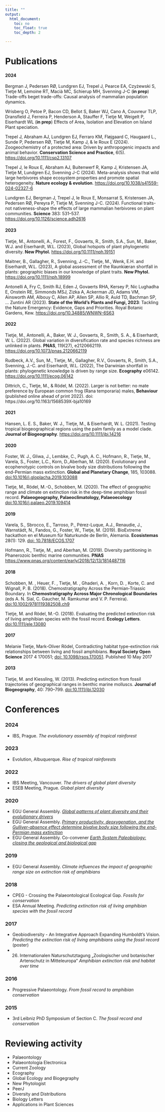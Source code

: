 ```yaml
---
title: ""
output:
  html_document:
    toc: no
    toc_float: true
    toc_depth: 2

---  
```


# Publications

#### 2024
Bergman J, Pedersen RØ, Lundgren EJ, Trepel J, Pearce EA, Czyżewski S, Tietje M, Lemoine RT, Macià MC, Schierup MH, Svenning J-C (**in prep**) Trade-offs beget trade-offs: Causal analysis of mammalian population dynamics. 

Wrisberg O, Petoe P, Bacon CD, Bellot S, Baker WJ, Cano A, Couvreur TLP, Dransfield J, Ferreira P, Henderson A, Stauffer F, Tietje M, Weigelt P, Eiserhardt WL (**in prep**) Effects of Area, Isolation and Elevation on Island Plant speciation. 

Trepel J, Abraham AJ, Lundgren EJ, Ferraro KM, Fløjgaard C, Haugaard L., Sunde P, Pedersen RØ, Tietje M, Kamp J, & le Roux E (2024). Zoogeochemistry of a protected area: Driven by anthropogenic impacts and animal behavior. **Conservation Science and Practice**, 6(5). [https://doi.org/10.1111/csp2.13107](https://doi.org/10.1111/csp2.13107)

Trepel J, le Roux E, Abraham AJ, Buitenwerf R, Kamp J, Kristensen JA, Tietje M, Lundgren EJ, Svenning J-C (2024). Meta-analysis shows that wild large herbivores shape ecosystem properties and promote spatial heterogeneity. **Nature ecology & evolution**. [https://doi.org/10.1038/s41559-024-02327-6](https://doi.org/10.1038/s41559-024-02327-6)

Lundgren EJ, Bergman J, Trepel J, le Roux E, Monsarrat S, Kristensen JA, Pedersen RØ, Pereyra P, Tietje M, Svenning J-C. (2024). Functional traits-not nativeness-shape the effects of large mammalian herbivores on plant communities. **Science** 383: 531–537. [https://doi.org/10.1126/science.adh2616](https://doi.org/10.1126/science.adh2616)


#### 2023
Tietje, M., Antonelli, A., Forest, F., Govaerts, R., Smith, S.A., Sun, M., Baker, W.J. and Eiserhardt, W.L. (2023), Global hotspots of plant phylogenetic diversity. **New Phytol.** [https://doi.org/10.1111/nph.19151](https://doi.org/10.1111/nph.19151)

Maitner, B., Gallagher, R., Svenning, J.-C., Tietje, M., Wenk, E.H. and Eiserhardt, W.L. (2023), A global assessment of the Raunkiæran shortfall in plants: geographic biases in our knowledge of plant traits. **New Phytol.** [https://doi.org/10.1111/nph.18999](https://doi.org/10.1111/nph.18999)

Antonelli A, Fry C, Smith RJ, Eden J, Govaerts RHA, Kersey P, Nic Lughadha E, Onstein RE, Simmonds MSJ, Zizka A, Ackerman JD, Adams VM, Ainsworth AM, Albouy C, Allen AP, Allen SP, Allio R, Auld TD, Bachman SP, ... Zuntini AR (2023). **State of the World's Plants and Fungi, 2023**: Tackling the Nature Emergency: Evidence, Gaps and Priorities. Royal Botanic Gardens, Kew. [https://doi.org/10.34885/WNWN-6S63](https://doi.org/10.34885/WNWN-6S63)

#### 2022
Tietje, M., Antonelli, A., Baker, W. J., Govaerts, R., Smith, S. A., & Eiserhardt, W. L. (2022). Global variation in diversification rate and species richness are unlinked in plants. **PNAS**, 119(27), e2120662119. [https://doi.org/10.1073/pnas.2120662119](https://www.pnas.org/doi/full/10.1073/pnas.2120662119)

Rudbeck, A.V., Sun, M., Tietje, M., Gallagher, R.V., Govaerts, R., Smith, S.A., Svenning, J.-C. and Eiserhardt, W.L. (2022), The Darwinian shortfall in plants: phylogenetic knowledge is driven by range size. **Ecography** e06142. [https://doi.org/10.1111/ecog.06142](https://doi.org/10.1111/ecog.06142)

Dittrich, C., Tietje, M., & Rödel, M. (2022). Larger is not better: no mate preference by European common frog (Rana temporaria) males, **Behaviour** (published online ahead of print 2022). doi: https://doi.org/10.1163/1568539X-bja10169

#### 2021
Hansen, L. E. S., Baker, W. J., Tietje, M., & Eiserhardt, W. L. (2021). Testing tropical biogeographical regions using the palm family as a model clade. **Journal of Biogeography**. [https://doi.org/10.1111/jbi.14216](https://doi.org/10.1111/jbi.14216)

#### 2020
Foster, W. J., Gliwa, J., Lembke, C., Pugh, A. C., Hofmann, R., Tietje, M., Varela, S., Foster, L.C., Korn, D.,Aberhan, M. (2020). Evolutionary and ecophenotypic controls on bivalve body size distributions following the end-Permian mass extinction. **Global and Planetary Change**, 185, 103088. [doi:10.1016/j.gloplacha.2019.103088](https://doi.org/10.1016/j.gloplacha.2019.103088)

Tietje, M., Rödel, M.-O., Schobben, M. (2020). The effect of geographic range and climate on extinction risk in the deep-time amphibian fossil record. **Palaeogeography, Palaeoclimatology, Palaeoecology** [doi:10.1016/j.palaeo.2019.109414](https://doi.org/10.1016/j.palaeo.2019.109414)

#### 2019
Varela, S., Sbrocco, E., Tarroso, P., Pérez-Luque, A.J., Renaudie, J., Warnstädt, N., Fandos, G., Foster, W., Tietje, M. (2019). BioExtreme hackathon en el Museum für Naturkunde de Berlín, Alemania. **Ecosistemas** 28(1): 129. [doi: 10.7818/ECOS.1707](https://www.revistaecosistemas.net/index.php/ecosistemas/article/view/1707)

Hofmann, R., Tietje, M., and Aberhan, M. (2019). Diversity partitioning in Phanerozoic benthic marine communities. **PNAS** [https://www.pnas.org/content/early/2018/12/13/1814487116](https://www.pnas.org/content/early/2018/12/13/1814487116)

#### 2018
Schobben, M. , Heuer, F. , Tietje, M. , Ghaderi, A. , Korn, D. , Korte, C. and Wignall, P. B. (2018). Chemostratigraphy Across the Permian‐Triassic Boundary. In **Chemostratigraphy Across Major Chronological Boundaries** (eds A. N. Sial, C. Gaucher, M. Ramkumar and V. P. Ferreira). [doi:10.1002/9781119382508.ch9](https://doi.org/10.1002/9781119382508.ch9)


Tietje, M. and Rödel, M.-O. (2018). Evaluating the predicted extinction risk of living amphibian species with the fossil record. **Ecology Letters**. [doi:10.1111/ele.13080](https://doi.org/10.1111/ele.13080)

#### 2017
Melanie Tietje, Mark-Oliver Rödel, Contradicting habitat type-extinction risk relationships between living and fossil amphibians. **Royal Society Open Science** 2017 4 170051; [doi: 10.1098/rsos.170051](http://rsos.royalsocietypublishing.org/cgi/content/full/rsos.170051?ijkey=HFAoNHwozz9aFKn&keytype=ref). Published 10 May 2017

#### 2013
Tietje, M. and Kiessling, W. (2013). Predicting extinction from fossil trajectories of geographical ranges in benthic marine molluscs. **Journal of Biogeography**, 40: 790–799. [doi:10.1111/jbi.12030](http://onlinelibrary.wiley.com/doi/10.1111/jbi.12030/abstract)



# Conferences

### 2024
* IBS, Prague. *The evolutionary assembly of tropical rainforest*


### 2023
* Evolution, Albuquerque. *Rise of tropical rainforests*


### 2022
* IBS Meeting, Vancouver. *The drivers of global plant diversity*
* ESEB Meeting, Prague. *Global plant diversity*


### 2020
* EGU General Assembly. [*Global patterns of plant diversity and their evolutionary drivers*](https://doi.org/10.5194/egusphere-egu2020-9733)
* EGU General Assembly. [*Primary productivity, deoxygenation, and the Gulliver-absence effect determine bivalve body size following the end-Permian mass extinction*](https://doi.org/10.5194/egusphere-egu2020-10213)
* EGU General Assembly. Co-convener [*Earth System Paleobiology: closing the geological and biological gap*](https://meetingorganizer.copernicus.org/EGU2020/session/36479)


### 2019
* EGU General Assembly. *Climate influences the impact of geographic range size on extinction risk of amphibians*

### 2018
* CPEG - Crossing the Palaeontological Ecological Gap. *Fossils for conservation*
* ESA Annual Meeting. *Predicting extinction risk of living amphibian species with the fossil record*

### 2017
* Geobiodiversity - An Integrative Approach Expanding Humboldt's Vision. *Predicting the extinction risk of living amphibians using the fossil record* (poster)
* 26. Internationalen Naturschutztagung „Zoologischer und botanischer Artenschutz in Mitteleuropa“ *Amphibian extinction risk and habitat over time*

### 2016
* Progressive Palaeontology. *From fossil record to amphibian conservation*

### 2015
* 3rd Leibniz PhD Symposium of Section C. *The fossil record and conservation*



# Reviewing activity

* Palaeontology
* Palaeontologia Electronica
* Current Zoology 
* Ecography
* Global Ecology and Biogegraphy
* New Phytologist
* PeerJ
* Diversity and Distributions
* Biology Letters
* Applications in Plant Sciences


